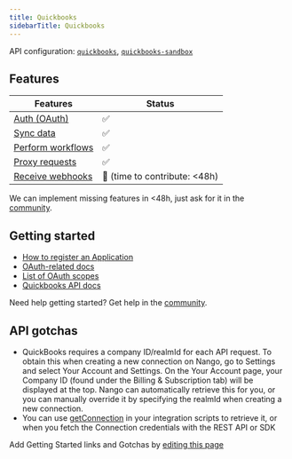 ```yaml
---
title: Quickbooks
sidebarTitle: Quickbooks
---
```


API configuration: [`quickbooks`](https://nango.dev/providers.yaml), [`quickbooks-sandbox`](https://nango.dev/providers.yaml)

## Features

| Features | Status |
| - | - |
| [Auth (OAuth)](/integrate/guides/authorize-an-api) | ✅ |
| [Sync data](/integrate/guides/sync-data-from-an-api) | ✅ |
| [Perform workflows](/integrate/guides/perform-workflows-with-an-api) | ✅ |
| [Proxy requests](/integrate/guides/proxy-requests-to-an-api) | ✅ |
| [Receive webhooks](/integrate/guides/receive-webhooks-from-an-api) | 🚫 (time to contribute: &lt;48h) |

<Tip>We can implement missing features in &lt;48h, just ask for it in the [community](https://nango.dev/slack).</Tip>

## Getting started

-   [How to register an Application](https://developer.intuit.com/app/developer/qbo/docs/develop/authentication-and-authorization/oauth-2.0#create-an-app)
-   [OAuth-related docs](https://developer.intuit.com/app/developer/qbo/docs/develop/authentication-and-authorization)
-   [List of OAuth scopes](https://developer.intuit.com/app/developer/qbo/docs/learn/scopes#current-scopes)
-   [Quickbooks API docs](https://developer.intuit.com/app/developer/qbo/docs/api/accounting/all-entities/account)

<Tip>Need help getting started? Get help in the [community](https://nango.dev/slack).</Tip>

## API gotchas

- QuickBooks requires a company ID/realmId for each API request. To obtain this when creating a new connection on Nango, go to Settings and select Your Account and Settings. On the Your Account page, your Company ID (found under the Billing & Subscription tab) will be displayed at the top. Nango can automatically retrieve this for you, or you can manually override it by specifying the realmId when creating a new connection.
- You can use [getConnection](/reference/scripts#get-the-connection-credentials) in your integration scripts to retrieve it, or when you fetch the Connection credentials with the REST API or SDK

<Note>Add Getting Started links and Gotchas by [editing this page](https://github.com/nangohq/nango/tree/master/docs-v2/integrations/all/quickbooks.mdx)</Note>
